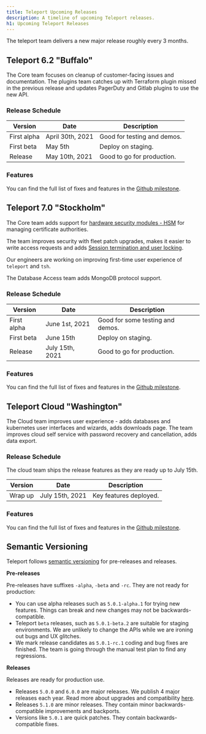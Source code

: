 ```yaml
---
title: Teleport Upcoming Releases
description: A timeline of upcoming Teleport releases.
h1: Upcoming Teleport Releases
---
```


The teleport team delivers a new major release roughly every 3 months.

## Teleport 6.2 "Buffalo"

The Core team focuses on cleanup of customer-facing issues and documentation.
The plugins team catches up with Terraform plugin missed in the previous release
and updates PagerDuty and Gitlab plugins to use the new API.

### Release Schedule

| Version | Date | Description |
| - | - | - |
| First alpha | April 30th, 2021 | Good for testing and demos. |
| First beta | May 5th | Deploy on staging. |
| Release | May 10th, 2021 | Good to go for production. |

### Features

You can find the full list of fixes and features in the
[Github milestone](https://github.com/gravitational/teleport/milestone/55).

## Teleport 7.0 "Stockholm"

The Core team adds support for [hardware security modules - HSM](https://github.com/gravitational/teleport/blob/master/rfd/0025-hsm.md) for managing certificate authorities.

The team improves security with fleet patch upgrades, makes it easier to write access requests
and adds [Session termination and user locking](https://github.com/gravitational/teleport/issues/3360).

Our engineers are working on improving first-time user experience of `teleport` and `tsh`.

The Database Access team adds MongoDB protocol support.

### Release Schedule

| Version | Date | Description |
| - | - | - |
| First alpha | June 1st, 2021 | Good for some testing and demos. |
| First beta | June 15th | Deploy on staging. |
| Release | July 15th, 2021 | Good to go for production. |

### Features

You can find the full list of fixes and features in the
[Github milestone](https://github.com/gravitational/teleport/milestone/54).

## Teleport Cloud "Washington"

The Cloud team improves user experience - adds databases and kubernetes user interfaces
and wizards, adds downloads page.
The team improves cloud self service with password recovery and cancellation, adds data export.

### Release Schedule

The cloud team ships the release features as they are ready up to July 15th.

| Version | Date | Description |
| - | - | - |
| Wrap up | July 15th, 2021 | Key features deployed. |

### Features

You can find the full list of fixes and features in the
[Github milestone](https://github.com/gravitational/teleport/milestone/54).

## Semantic Versioning

Teleport follows [semantic versioning](https://semver.org/) for pre-releases and releases.

**Pre-releases**

Pre-releases have suffixes `-alpha`, `-beta` and `-rc`.
They are not ready for production:

- You can use alpha releases such as `5.0.1-alpha.1` for trying new features.
  Things can break and new changes may not be backwards-compatible.
- Teleport `beta` releases, such as `5.0.1-beta.2` are suitable for staging environments.
  We are unlikely to change the APIs while we are ironing out bugs and UX glitches.
- We mark release candidates as `5.0.1-rc.1` coding and bug fixes are finished.
  The team is going through the manual test plan to find any regressions.

**Releases**

Releases are ready for production use.

- Releases `5.0.0` and `6.0.0` are major releases. We publish 4 major releases each year.
  Read more about upgrades and compatibility [here](../admin-guide.mdx#component-compatibility).
- Releases `5.1.0` are minor releases. They contain minor backwards-compatible improvements and backports.
- Versions like `5.0.1` are quick patches. They contain backwards-compatible fixes.
